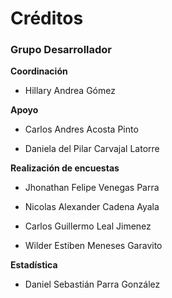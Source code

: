 # Créditos {-}

### Grupo Desarrollador {-}

**Coordinación**

- Hillary Andrea Gómez

**Apoyo**

- Carlos Andres Acosta Pinto

- Daniela del Pilar Carvajal Latorre

**Realización de encuestas**

- Jhonathan Felipe Venegas Parra

- Nicolas Alexander Cadena Ayala

- Carlos Guillermo Leal Jimenez

- Wilder Estiben Meneses Garavito

**Estadística**

- Daniel Sebastián Parra González